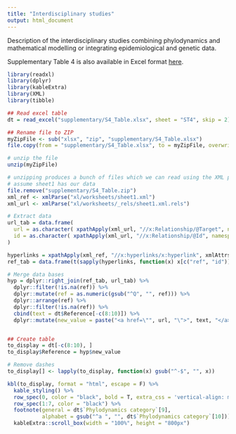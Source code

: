 ```yaml
---
title: "Interdisciplinary studies"
output: html_document
---
```



Description of the interdisciplinary studies combining phylodynamics and mathematical modelling or integrating epidemiological and genetic data.

Supplementary Table 4 is also available in Excel format [here]("./supplementary/S4_Table.xlsx").

```r
library(readxl)
library(dplyr)
library(kableExtra)
library(XML)
library(tibble)

## Read excel table
dt = read_excel("supplementary/S4_Table.xlsx", sheet = "ST4", skip = 2)

## Rename file to ZIP
myZipFile <- sub("xlsx", "zip", "supplementary/S4_Table.xlsx")
file.copy(from = "supplementary/S4_Table.xlsx", to = myZipFile, overwrite = T)

# unzip the file
unzip(myZipFile)

# unzipping produces a bunch of files which we can read using the XML package
# assume sheet1 has our data
file.remove("supplementary/S4_Table.zip")
xml_ref <- xmlParse("xl/worksheets/sheet1.xml")
xml_url <- xmlParse("xl/worksheets/_rels/sheet1.xml.rels")

# Extract data
url_tab = data.frame(
  url = as.character( xpathApply(xml_url, "//x:Relationship/@Target", namespaces = "x")),
  id = as.character( xpathApply(xml_url, "//x:Relationship/@Id", namespaces = "x"))
)

hyperlinks = xpathApply(xml_ref, "//x:hyperlinks/x:hyperlink", xmlAttrs, namespaces = "x")
ref_tab = data.frame(t(sapply(hyperlinks, function(x) x[c("ref", "id")])))

# Merge data bases
hyp = dplyr::right_join(ref_tab, url_tab) %>%
  dplyr::filter(!is.na(ref)) %>%
  dplyr::mutate(ref = as.numeric(gsub("^Q", "", ref))) %>%
  dplyr::arrange(ref) %>%
  dplyr::filter(!is.na(ref)) %>%
  cbind(text = dt$Reference[-c(8:10)]) %>%
  dplyr::mutate(new_value = paste("<a href=\"", url, "\">", text, "</a>", sep = ""))


## Create table
to_display = dt[-c(8:10), ] 
to_display$Reference = hyp$new_value

# Remove dashes
to_display[] <- lapply(to_display, function(x) gsub("^-$", "", x))

```


```r
kbl(to_display, format = "html", escape = F) %>%
  kable_styling() %>%
  row_spec(0, color = "black", bold = T, extra_css = 'vertical-align: middle !important;') %>%
  row_spec(1:7, color = "black") %>%
  footnote(general = dt$`Phylodynamics category`[9],
           alphabet = gsub("^a ", "", dt$`Phylodynamics category`[10])) %>%
  kableExtra::scroll_box(width = "100%", height = "800px")

```



